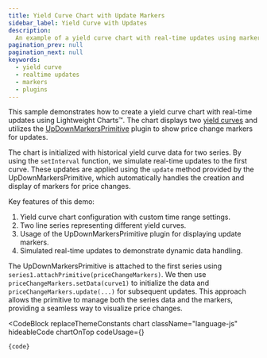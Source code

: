 ```yaml
---
title: Yield Curve Chart with Update Markers
sidebar_label: Yield Curve with Updates
description:
  An example of a yield curve chart with real-time updates using markers
pagination_prev: null
pagination_next: null
keywords:
  - yield curve
  - realtime updates
  - markers
  - plugins
---
```


This sample demonstrates how to create a yield curve chart with real-time
updates using Lightweight Charts™. The chart displays two
[yield curves](/docs/next/chart-types#yield-curve-chart) and utilizes the
[UpDownMarkersPrimitive](/docs/next/api/classes/UpDownMarkersPrimitive) plugin
to show price change markers for updates.

The chart is initialized with historical yield curve data for two series. By
using the `setInterval` function, we simulate real-time updates to the first
curve. These updates are applied using the `update` method provided by the
UpDownMarkersPrimitive, which automatically handles the creation and display of
markers for price changes.

Key features of this demo:

1. Yield curve chart configuration with custom time range settings.
2. Two line series representing different yield curves.
3. Usage of the UpDownMarkersPrimitive plugin for displaying update markers.
4. Simulated real-time updates to demonstrate dynamic data handling.

The UpDownMarkersPrimitive is attached to the first series using
`series1.attachPrimitive(priceChangeMarkers)`. We then use
`priceChangeMarkers.setData(curve1)` to initialize the data and
`priceChangeMarkers.update(...)` for subsequent updates. This approach allows
the primitive to manage both the series data and the markers, providing a
seamless way to visualize price changes.


<CodeBlock
	replaceThemeConstants
	chart
	className="language-js"
	hideableCode
	chartOnTop
	codeUsage={<UsageGuidePartial />}
>
	{code}
</CodeBlock>
